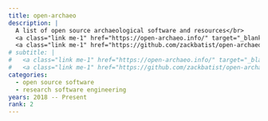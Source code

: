 ```yaml
---
title: open-archaeo
description: |
  A list of open source archaeological software and resources</br>
  <a class="link me-1" href="https://open-archaeo.info/" target="_blank_">open-archaeo.info</a></br>
  <a class="link me-1" href="https://github.com/zackbatist/open-archaeo" target="_blank_">github.com/zackbatist/open-archaeo</a>
# subtitle: |
#   <a class="link me-1" href="https://open-archaeo.info/" target="_blank_">open-archaeo.info</a></br>
#   <a class="link me-1" href="https://github.com/zackbatist/open-archaeo" target="_blank_">github.com/zackbatist/open-archaeo</a>
categories: 
  - open source software
  - research software engineering
years: 2018 -- Present
rank: 2
---
```

